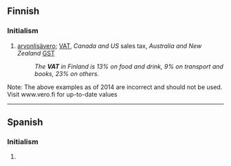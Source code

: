 {{also|alv|älv|alv.}}
==Finnish==

===Initialism===
{{rfc-header|Initialism}}
{{head|fi|initialism}}

# {{lb|fi|taxation}} [[arvonlisävero]]; {{qualifier|British}} [[VAT]], ''Canada and US'' sales tax, ''Australia and New Zealand'' [[GST]]
#: ''The '''VAT''' in Finland is 13% on food and drink, 9% on transport and books, 23% on others.''

Note: The above examples as of 2014 are incorrect and should not be used. Visit www.vero.fi for up-to-date values

----

==Spanish==

===Initialism===
{{rfc-header|Initialism}}
{{head|es|initialism}}

# {{lb|es|Honduras|Mexico|vulgar|slang}} {{initialism of|a la verga|lang=es}}